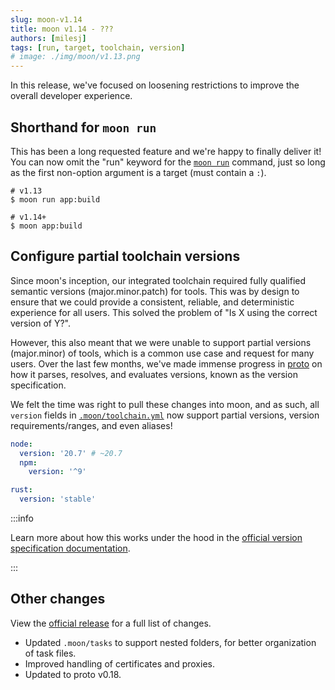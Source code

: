 ```yaml
---
slug: moon-v1.14
title: moon v1.14 - ???
authors: [milesj]
tags: [run, target, toolchain, version]
# image: ./img/moon/v1.13.png
---
```


In this release, we've focused on loosening restrictions to improve the overall developer
experience.

<!--truncate-->

## Shorthand for `moon run`

This has been a long requested feature and we're happy to finally deliver it! You can now omit the
"run" keyword for the [`moon run`](/docs/commands/run) command, just so long as the first non-option
argument is a target (must contain a `:`).

```shell
# v1.13
$ moon run app:build

# v1.14+
$ moon app:build
```

## Configure partial toolchain versions

Since moon's inception, our integrated toolchain required fully qualified semantic versions
(major.minor.patch) for tools. This was by design to ensure that we could provide a consistent,
reliable, and deterministic experience for all users. This solved the problem of "Is X using the
correct version of Y?".

However, this also meant that we were unable to support partial versions (major.minor) of tools,
which is a common use case and request for many users. Over the last few months, we've made immense
progress in [proto](/proto) on how it parses, resolves, and evaluates versions, known as the version
specification.

We felt the time was right to pull these changes into moon, and as such, all `version` fields in
[`.moon/toolchain.yml`](/docs/config/toolchain) now support partial versions, version
requirements/ranges, and even aliases!

```yaml title=".moon/toolchain.yml"
node:
  version: '20.7' # ~20.7
  npm:
    version: '^9'

rust:
  version: 'stable'
```

:::info

Learn more about how this works under the hood in the
[official version specification documentation](/docs/concepts/toolchain#version-specification).

:::

## Other changes

View the [official release](https://github.com/moonrepo/moon/releases/tag/v1.14.0) for a full list
of changes.

- Updated `.moon/tasks` to support nested folders, for better organization of task files.
- Improved handling of certificates and proxies.
- Updated to proto v0.18.
